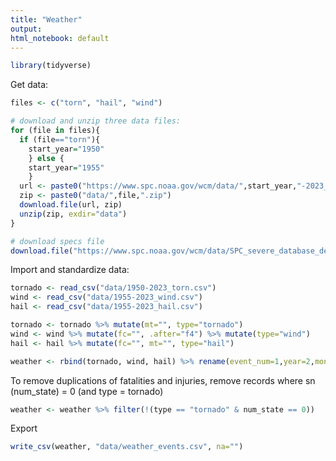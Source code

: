 ```yaml
---
title: "Weather"
output: 
html_notebook: default
---
```


```r
library(tidyverse)
```


Get data:
```r
files <- c("torn", "hail", "wind")

# download and unzip three data files:
for (file in files){
  if (file=="torn"){
    start_year="1950"
    } else {
    start_year="1955"
    }
  url <- paste0("https://www.spc.noaa.gov/wcm/data/",start_year,"-2023_",file,".csv.zip")
  zip <- paste0("data/",file,".zip")
  download.file(url, zip)
  unzip(zip, exdir="data")
}

# download specs file
download.file("https://www.spc.noaa.gov/wcm/data/SPC_severe_database_description.pdf", "docs/SPC_severe_database_description.pdf")

```

Import and standardize data:
```r
tornado <- read_csv("data/1950-2023_torn.csv")
wind <- read_csv("data/1955-2023_wind.csv")
hail <- read_csv("data/1955-2023_hail.csv")

tornado <- tornado %>% mutate(mt="", type="tornado")
wind <- wind %>% mutate(fc="", .after="f4") %>% mutate(type="wind")
hail <- hail %>% mutate(fc="", mt="", type="hail")

weather <- rbind(tornado, wind, hail) %>% rename(event_num=1,year=2,month=3,day=4,timezone=7,state=8,fips=9,state_n=10,magnitude=11,injuries=12,fatalities=13,prop_loss=14,crop_loss=15,start_lat=16,end_lat=17,start_lon=18,end_lon=19,length_miles=20,width_yards=21,num_of_states=22,num_state=23,segment=24,cnty1_fips=25,cnty2_fips=26,cnty3_fips=27,cnty4_fips=28,fscale_change=29,magnitude_type=30)

```
To remove duplications of fatalities and injuries, remove records where sn (num_state) = 0 (and type = tornado)
```r
weather <- weather %>% filter(!(type == "tornado" & num_state == 0))
```

Export
```r
write_csv(weather, "data/weather_events.csv", na="")
```



